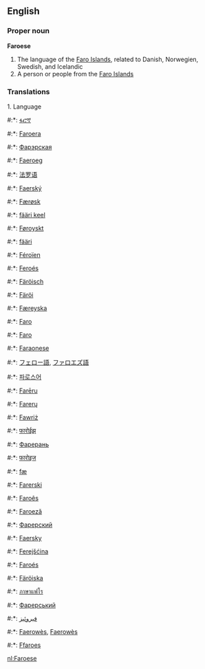 ==English==
===Proper noun===
'''Faroese'''

# The language of the [[Faro Islands]], related to Danish, Norwegien, Swedish, and Icelandic
# A person or people from the [[Faro Islands]]

===Translations===

1. Language

#:*{{am}}: [[ፋሮኛ]]
#:*{{eu}}: [[Faroera]]
#:*{{be}}: [[Фарэрская]]
#:*{{br}}: [[Faeroeg]]
#:*{{zh}}: [[法罗语]]
#:*{{cs}}: [[Faerský]]
#:*{{da}}: [[Færøsk]]
#:*{{et}}: [[fääri keel]] 
#:*{{fo}}: [[Føroyskt]]
#:*{{fi}}: [[fääri]]
#:*{{fr}}: [[Féroïen]]
#:*{{gl}}: [[Feroés]]
#:*{{de}}: [[Färöisch]]
#:*{{hu}}: [[Färöi]]
#:*{{is}}: [[Færeyska]]
#:*{{id}}: [[Faro]]
#:*{{ga}}: [[Faro]]
#:*{{it}}: [[Faraonese]]
#:*{{ja}}: [[フェロー語]], [[ファロエズ語]]
#:*{{ko}}: [[파로스어]]
#:*{{lv}}: [[Farēru]]
#:*{{lt}}: [[Farerų]]
#:*{{mt}}: [[Fawriż]]
#:*{{mr}}: [[फारोईझ]]
#:*{{mdf}}: [[Фарерань]]
#:*{{ne}}: [[फारोइज]]
#:*{{no}}: [[fæ]]
#:*{{pl}}: [[Farerski]]
#:*{{pt}}: [[Faroês]]
#:*{{ro}}: [[Faroeză]]
#:*{{ru}}: [[Фарерский]]
#:*{{sk}}: [[Faersky]]
#:*{{wen}}: [[Ferejšćina]]
#:*{{es}}: [[Faroés]]
#:*{{sv}}: [[Färöiska]]
#:*{{th}}: [[ภาษาแฟโร]]
#:*{{uk}}: [[Фарерський]]
#:*{{ur}}: [[فيروئيز]]
#:*{{wa}}: [[Faerowès]], [[Faerowès]]
#:*{{cy}}: [[Ffaroes]]

[[nl:Faroese]]